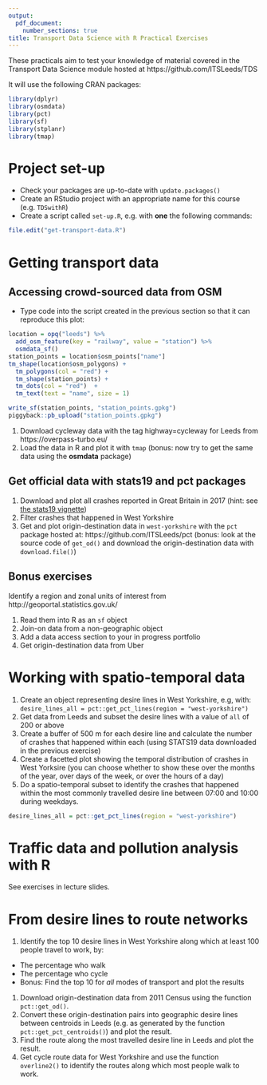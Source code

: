 ```yaml
---
output:
  pdf_document:
    number_sections: true
title: Transport Data Science with R Practical Exercises
---
```


These practicals aim to test your knowledge of material covered in the Transport Data Science module hosted at https://github.com/ITSLeeds/TDS

It will use the following CRAN packages:

```r
library(dplyr)
library(osmdata)
library(pct)
library(sf)
library(stplanr)
library(tmap)
```

# Project set-up

- Check your packages are up-to-date with `update.packages()`
- Create an RStudio project with an appropriate name for this course (e.g. `TDSwithR`)
- Create a script called `set-up.R`, e.g. with **one** the following commands:

```r
file.edit("get-transport-data.R") 
```

# Getting transport data

## Accessing crowd-sourced data from OSM

- Type code into the script created in the previous section so that it can reproduce this plot: 

```r
location = opq("leeds") %>% 
  add_osm_feature(key = "railway", value = "station") %>% 
  osmdata_sf()
station_points = location$osm_points["name"]
tm_shape(location$osm_polygons) +
  tm_polygons(col = "red") +
  tm_shape(station_points) +
  tm_dots(col = "red")  +
  tm_text(text = "name", size = 1) 
```

```r
write_sf(station_points, "station_points.gpkg")
piggyback::pb_upload("station_points.gpkg")
```

1. Download cycleway data with the tag highway=cycleway for Leeds from https://overpass-turbo.eu/
1. Load the data in R and plot it with `tmap` (bonus: now try to get the same data using the **osmdata** package)


## Get official data with stats19 and pct packages

1. Download and plot all crashes reported in Great Britain in 2017 (hint: see [the stats19 vignette](https://cran.r-project.org/web/packages/stats19/vignettes/stats19.html))
1. Filter crashes that happened in West Yorkshire
1. Get and plot origin-destination data in `west-yorkshire` with the `pct` package hosted at: https://github.com/ITSLeeds/pct (bonus: look at the source code of `get_od()` and download the origin-destination data with `download.file()`)

## Bonus exercises

Identify a region and zonal units of interest from http://geoportal.statistics.gov.uk/

1. Read them into R as an `sf` object
1. Join-on data from a non-geographic object
1. Add a data access section to your in progress portfolio
1. Get origin-destination data from Uber

# Working with spatio-temporal data 

1. Create an object representing desire lines in West Yorkshire, e.g, with: `desire_lines_all = pct::get_pct_lines(region = "west-yorkshire")`
1. Get data from Leeds and subset the desire lines with a value of `all` of 200 or above
1. Create a buffer of 500 m for each desire line and calculate the number of crashes that happened within each (using STATS19 data downloaded in the previous exercise)
1. Create a facetted plot showing the temporal distribution of crashes in West Yorksire (you can choose whether to show these over the months of the year, over days of the week, or over the hours of a day)
1. Do a spatio-temporal subset to identify the crashes that happened within the most commonly travelled desire line between 07:00 and 10:00 during weekdays.

```r
desire_lines_all = pct::get_pct_lines(region = "west-yorkshire")

```

# Traffic data and pollution analysis with R  

See exercises in lecture slides.

# From desire lines to route networks 

1. Identify the top 10 desire lines in West Yorkshire along which at least 100 people travel to work, by:
  - The percentage who walk
  - The percentage who cycle
  - Bonus: Find the top 10 for *all* modes of transport and plot the results
1. Download origin-destination data from 2011 Census using the function `pct::get_od()`.
1. Convert these origin-destination pairs into geographic desire lines between centroids in Leeds (e.g. as generated by the function `pct::get_pct_centroids()`) and plot the result.
1. Find the route along the most travelled desire line in Leeds and plot the result.
1. Get cycle route data for West Yorkshire and use the function `overline2()` to identify the routes along which most people walk to work.


```r

```

